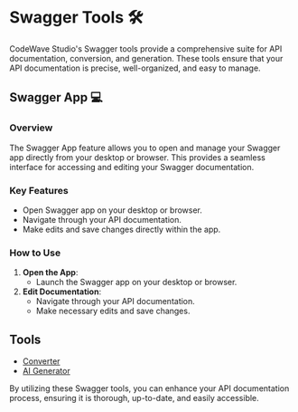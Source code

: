 # Swagger Tools 🛠️

CodeWave Studio's Swagger tools provide a comprehensive suite for API documentation, conversion, and generation. These tools ensure that your API documentation is precise, well-organized, and easy to manage.

## Swagger App 💻

### Overview

The Swagger App feature allows you to open and manage your Swagger app directly from your desktop or browser. This provides a seamless interface for accessing and editing your Swagger documentation.

### Key Features

- Open Swagger app on your desktop or browser.
- Navigate through your API documentation.
- Make edits and save changes directly within the app.

### How to Use

1. **Open the App**:
   - Launch the Swagger app on your desktop or browser.
2. **Edit Documentation**:
   - Navigate through your API documentation.
   - Make necessary edits and save changes.

## Tools

- [Converter](swagger-tools/converter)
- [AI Generator](swagger-tools/AI-generator)

By utilizing these Swagger tools, you can enhance your API documentation process, ensuring it is thorough, up-to-date, and easily accessible.

